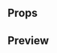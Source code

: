 
<Meta title="Guarantee" component={Guarantee} />

## Props

<Props of={Guarantee} />

## Preview

<Preview>
  <Story name="Guarantee">
    <Guarantee
      text={text('Text', 'Todas tus compras tienen')}
      mainText={text('Main Text', 'Garantía Reservamos')}
    />
  </Story>
</Preview>
